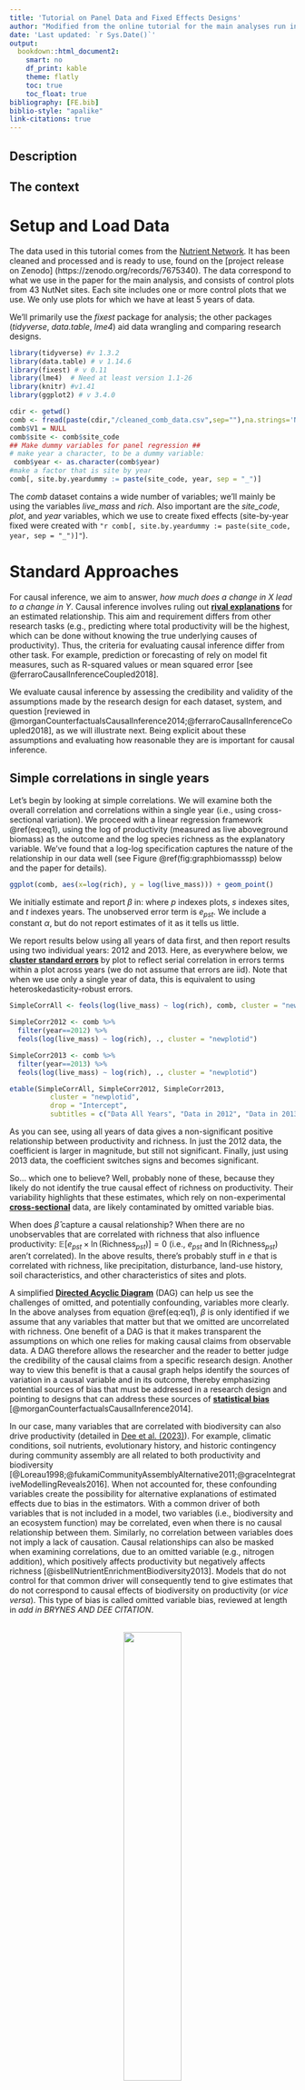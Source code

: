 ```yaml
---
title: 'Tutorial on Panel Data and Fixed Effects Designs'
author: "Modified from the online tutorial for the main analyses run in Dee et al. (2023) Nature Communications, originally written by Laura Dee and Chris Severen with data from the Nutrient Network"
date: 'Last updated: `r Sys.Date()`'
output:
  bookdown::html_document2:
    smart: no
    df_print: kable
    theme: flatly
    toc: true
    toc_float: true
bibliography: [FE.bib]
biblio-style: "apalike"
link-citations: true
---
```

<!-- ## internal notes for how to use markdown -->

<!-- points 1 and 2 are quite easy to deal using bookdown instead of markdown. To do so you juste have to replace the "output: html_document"  with "output: bookdown::html_document2" in the yaml section.  -->

<!-- -Then, you can make references to sections using \@ref(name-of-section) where name-of-section is the section title in downcase letters and with spaces replaced by ‘-‘.  -->
<!-- -You can make references to figures using \@ref(fig:block) where block is the name of the r block that has produces the figure. Table will also work using \@ref(table:tablename). -->
<!-- - For equations, you have to label the equations using (\#eqname) inside the \begin{equation} \end{equation} block and then use  \@ref(eq:eqname) in the text -->
<!-- - For colours, I don’t know an easy solution but you can use html code directly:  -->
<!-- <div style="color: red; »> -->
<!--         This is an R Markdown document.  -->
<!-- </div> -->
<!-- will print the sentence in red.  -->
<!-- Example for making links in the doc Causal inference involves ruling out [**rival explanations**](#rivalexplanation) for an estimated relationship.

# Glossary {-}
<a name="rivalexplanation">[rival explanations](#standard-approaches)</a>

: definition for rival explanation  -->

## Description 

## The context


# Setup and Load Data

The data used in this tutorial comes from the [Nutrient Network](https://nutnet.org/). It has been cleaned and processed and is ready to use, found on the [project release on Zenodo] (https://zenodo.org/records/7675340). The data correspond to what we use in the paper for the main analysis, and consists of control plots from 43 NutNet sites. Each site includes one or more control plots that we use. We only use plots for which we have at least 5 years of data. 

We'll primarily use the *fixest* package for analysis; the other packages (*tidyverse*, *data.table*, *lme4*) aid data wrangling and comparing research designs.
```r
library(tidyverse) #v 1.3.2
library(data.table) # v 1.14.6
library(fixest) # v 0.11
library(lme4)  # Need at least version 1.1-26
library(knitr) #v1.41
library(ggplot2) # v 3.4.0

cdir <- getwd()
comb <- fread(paste(cdir,"/cleaned_comb_data.csv",sep=""),na.strings='NA')
comb$V1 = NULL
comb$site <- comb$site_code
## Make dummy variables for panel regression ##
# make year a character, to be a dummy variable: 
 comb$year <- as.character(comb$year)
#make a factor that is site by year
comb[, site.by.yeardummy := paste(site_code, year, sep = "_")]

```

The *comb* dataset contains a wide number of variables; we'll mainly be using the variables *live_mass* and *rich*. Also important are the *site_code*, *plot*, and *year* variables, which we use to create fixed effects (site-by-year fixed were created with `"r comb[, site.by.yeardummy := paste(site_code, year, sep = "_")]"`).


# Standard Approaches

For causal inference, we aim to answer, *how much does a change in $X$ lead to a change in $Y$*. Causal inference involves ruling out [**rival explanations**](#rivalexplanations) for an estimated relationship. This aim and requirement differs from other research tasks (e.g., predicting where total productivity will be the highest, which can be done without knowing the true underlying causes of productivity). Thus, the criteria for evaluating causal inference differ from other task. For example, prediction or forecasting of rely on model fit measures, such as R-squared values or mean squared error [see @ferraroCausalInferenceCoupled2018]. 

We evaluate causal inference by assessing the credibility and validity of the assumptions made by the research design for each dataset, system, and question [reviewed in @morganCounterfactualsCausalInference2014;@ferraroCausalInferenceCoupled2018], as we will illustrate next.  Being explicit about these assumptions and evaluating how reasonable they are is important for causal inference.


## Simple correlations in single years

Let's begin by looking at simple correlations. We will examine both the overall correlation and correlations within a single year (i.e., using cross-sectional variation). We proceed with a linear regression framework \@ref(eq:eq1), using the log of productivity (measured as live aboveground biomass) as the outcome and the log species richness as the explanatory variable.  We've found that a log-log specification captures the nature of the relationship in our data well (see Figure \@ref(fig:graphbiomasssp) below and the paper for details).

```r
ggplot(comb, aes(x=log(rich), y = log(live_mass))) + geom_point()
```

We initially estimate and report $\beta$ in:
\begin{equation}
\ln(\text{Live Mass}_{pst}) = \alpha + \beta \ln(\text{Richness}_{pst}) + e_{pst}
(\#eq:eq1)
\end{equation}
where $p$ indexes plots, $s$ indexes sites, and $t$ indexes years. The unobserved error term is $e_{pst}$. We include a constant $\alpha$, but do not report estimates of it as it tells us little.

We report results below using all years of data first, and then report results using two individual years: 2012 and 2013. Here, as everywhere below, we [**cluster standard errors**](#clusterse) by plot to reflect serial correlation in errors terms within a plot across years (we do not assume that errors are iid). Note that when we use only a single year of data, this is equivalent to using heteroskedasticity-robust errors. 

```r
SimpleCorrAll <- feols(log(live_mass) ~ log(rich), comb, cluster = "newplotid") 

SimpleCorr2012 <- comb %>%
  filter(year==2012) %>%
  feols(log(live_mass) ~ log(rich), ., cluster = "newplotid") 

SimpleCorr2013 <- comb %>%
  filter(year==2013) %>%
  feols(log(live_mass) ~ log(rich), ., cluster = "newplotid") 

etable(SimpleCorrAll, SimpleCorr2012, SimpleCorr2013, 
          cluster = "newplotid", 
          drop = "Intercept", 
          subtitles = c("Data All Years", "Data in 2012", "Data in 2013"))  
```

As you can see, using all years of data gives a non-significant positive relationship between productivity and richness. In just the 2012 data, the coefficient is larger in magnitude, but still not significant. Finally, just using 2013 data, the coefficient switches signs and becomes significant. 

So... which one to believe? Well, probably none of these, because they likely do not identify the true causal effect of richness on productivity. Their variability highlights that these estimates, which rely on non-experimental [**cross-sectional**](#crosssectional) data, are likely contaminated by omitted variable bias.

When does $\hat{\beta}$ capture a causal relationship? When there are no unobservables that are correlated with richness that also influence productivity: $\mathbb{E}[e_{pst} \times \ln(\text{Richness}_{pst})]=0$ (i.e., $e_{pst}$ and $\ln(\text{Richness}_{pst})$ aren't correlated). In the above results, there's probably stuff in $e$ that is correlated with richness, like precipitation, disturbance, land-use history, soil characteristics, and other characteristics of sites and plots.

A simplified [**Directed Acyclic Diagram**](#dag) (DAG) can help us see the challenges of omitted, and potentially confounding, variables more clearly. In the above analyses from equation \@ref(eq:eq1), $\beta$ is only identified if we assume that any variables that matter but that we omitted are uncorrelated with richness. 
One benefit of a DAG is that it makes transparent the assumptions on which one relies for making causal claims from observable data. A DAG therefore allows the researcher and the reader to better judge the credibility of the causal claims from a specific research design. Another way to view this benefit is that a causal graph helps identify the sources of variation in a causal variable and in its outcome, thereby emphasizing potential sources of bias that must be addressed in a research design and pointing to designs that can address these sources of [**statistical bias**](#bias) [@morganCounterfactualsCausalInference2014].

In our case, many variables that are correlated with biodiversity can also drive productivity (detailed in [Dee et al. (2023)](https://www.nature.com/articles/s41467-023-37194-5)). For example, climatic conditions, soil nutrients, evolutionary history, and historic contingency during community assembly are all related to both productivity and biodiversity [@Loreau1998;@fukamiCommunityAssemblyAlternative2011;@graceIntegrativeModellingReveals2016]. When not accounted for, these confounding variables create the possibility for alternative explanations of estimated effects due to bias in the estimators.  With a common driver of both variables that is not included in a model, two variables (i.e., biodiversity and an ecosystem function) may be correlated, even when there is no causal relationship between them. Similarly, no correlation between variables does not imply a lack of causation. Causal relationships can also be masked when examining correlations, due to an omitted variable (e.g., nitrogen addition), which positively affects productivity but negatively affects richness [@isbellNutrientEnrichmentBiodiversity2013]. Models that do not control for that common driver will consequently tend to give estimates that do not correspond to causal effects of biodiversity on productivity (or *vice versa*). This type of bias is called omitted variable bias, reviewed at length in *add in BRYNES AND DEE CITATION*.

<center>
<br />
<img src="https://imgur.com/nNFnoL2.png" width="45%" />
<br />
</center>   

Figure 1, which is Figure 1B in *add in DEE CITATION*. 

is a visualization of qualitative causal assumptions ([@pearl2009causality;  @pearl2011aspects;@fieberg2012understanding; @schoolmaster2013causal; @schoolmaster2020graphical; @Grace2020]). A DAG encodes knowledge and beliefs about how a system works. The graphical relations depicted in the DAG encode causal claims – not just representations of associations. A directed edge (e.g., R --> P) depicts a claim about the results of many hypothetical experiments, whereby if every other variable represented in the graph is held fixed, R and P will covary if R if manipulated, but not if P is manipulated (note, a DAG assumes that one can isolate the effect of R on P, but does not imply that P can never affect R; another DAG may represent the reverse direction, P --> R). 

<div style="background-color: #c5cae9">
TAKEAWAY:

Omitted variable bias is a pervasive feature in observational analysis, and the assumptions that permit identification of causal effects are unlikely to hold when using cross-sectional variation when we do not have all key confounding variable measured and included in regressions to control for their effects.
</div>

## Common Ecological Design - Multivariate Regression 

Of course, in the above correlations, we include plots in sites from across the world, implicitly comparing grasslands in warmer climates with those in cooler ones, or wetter with dryer, or Europe with the Americas. There are a lot of differences between these places! 
 
A common response to this problem is to try to measure these differences and include them in the model.  In the causal inference literature, this is known as [**“conditioning on observables”**](#conditioning) or Pearl’s [**back-door criteria**](#conditioning). Conditioning on observables is convenient but makes strong assumptions for causal inference, namely the [**“Selection on Observables” Assumption.**](#selectionobserv) Informally, this assumption implies that confounding variables that could introduce bias into a design are known and observable to the researcher. The bias they introduce into an estimator can be eliminated (controlled, blocked) by conditioning strategies, such as regression, matching, or stratification methods. To read more, see [@morganCounterfactualsCausalInference2014]. We can visualize this assumption by modifying our DAG, and using some examples in R:

<center>
<br />
<img src="https://i.imgur.com/s7w6Fhe.png" width="100%" />
<br />
</center>   

 
To explore the consequences of adding in covariates, we show the results of five models below. The first column repeats the first column from above. The second column adds in soil chemistry covariates, the third column instead adds weather covariates, and the fourth instead adds management variables plus habitat. The last columns adds in everything. For the purposes of this tutorial, we only show coefficient estimates for richness in the following table, even though the other terms are included in the model.

```r
SoilCovars <- feols(log(live_mass) ~ log(rich) +
                      pct_C + pct_N + ppm_P + ppm_K + ppm_Na + ppm_Mg + ppm_S + ppm_Na + ppm_Zn +  ppm_Mn +  ppm_Fe + ppm_Cu + ppm_B +
                      pH + PercentSand + PercentSilt + PercentClay, 
                    comb, cluster = "newplotid") 

WeatherCovars <- feols(log(live_mass) ~ log(rich) +
                         elevation + TEMP_VAR_v2 + MIN_TEMP_v2 + MAX_TEMP_v2 + TEMP_WET_Q_v2 + TEMP_DRY_Q_v2 + TEMP_WARM_Q_v2 + 
                         TEMP_COLD_Q_v2, 
                       comb, cluster = "newplotid") 

MgmtCovars <- feols(log(live_mass) ~ log(rich) +
                      as.factor(habitat) + managed + burned + grazed + anthropogenic, 
                    comb, cluster = "newplotid") 

AllCovars <- feols(log(live_mass) ~ log(rich) +
                     pct_C + pct_N + ppm_P + ppm_K + ppm_Na + ppm_Mg + ppm_S + ppm_Na + ppm_Zn +  ppm_Mn +  ppm_Fe + ppm_Cu + ppm_B +
                     pH + PercentSand + PercentSilt + PercentClay +
                     elevation + TEMP_VAR_v2 + MIN_TEMP_v2 + MAX_TEMP_v2 + TEMP_WET_Q_v2 + TEMP_DRY_Q_v2 + TEMP_WARM_Q_v2 +
                     TEMP_COLD_Q_v2 + as.factor(habitat) + managed + burned + grazed + anthropogenic, 
                   comb, cluster = "newplotid") 

etable(SimpleCorrAll, SoilCovars, WeatherCovars, MgmtCovars, AllCovars,
          cluster = "newplotid", 
          drop = "!rich", 
          subtitles = c("Data All Years", "+ Soil", "+ Weather", "+ Management", "+ All")) 
```

Estimates jump around depending on which covariates are used! This is likely a sign of some sort of omitted variables bias. Even though we consecutively explain more and more of the variation in the data, we are not necessarily any closer to a causal relationship.

There are a few other points to make about the above results that speak the practice of science. 

1.First, the number of observations changes based on which controls we use. Columns 2 and 5, where we only have 675 observations, might be on highly selected and not representative of the overall populations under study. A careful analysis could do any of a number of approaches to control for that, but far too often we just say ``This is what I have (all the) data for, so this what I estimate.'' It would be nice if there were a way to move forward even if we were unable to collect data on all the variables we wanted.

2.Second, and more perniciously, is specification hunting. What's to keep from only displaying results in columns 2 and 5 above, with no mention of the other results. P-hacking is something we should all be concerned about, but it's really easy to twiddle and play until one gets just the right set of results that agree with ones hypothesis.

3.Lastly, we assumed that all the covariates entered linearly and did not interact. What if what really matters is the interaction of nitrogen and precipitation? How do we capture that? We could include interactions and quadratics, or splines, but at some point, the number of covariates will exceed our sample size and nothing is identified.

<div style="background-color: #c5cae9">
TAKEAWAY: 

It is hard to assume the we observe and correctly control for all confounding variables when analyzing cross-sectional data
</div>

# Fixed Effects: Changing the Source of Variation

We now move on to the main course: Let's switch up where the **identification** comes from.

## Plot Fixed Effects

Let's ignore sites for a minute, and just think about the plots that lie in a single site. We're going to estimate the following model:
\begin{equation}
\ln(\text{Live Mass}_{pt}) = \beta \ln(\text{Richness}_{pt}) + \delta_p + \mu_t + e_{pt}
\end{equation}
where we've added the term $\delta_p$. This represents a vector of plot-specific fixed effect---a dummy variable for each plot. We also add time fixed effects ($\mu_t$, a dummy for each year) to control for the common differences to all plots in a year (in a site). We'll touch on that more later, but really, the *plot fixed effects are of greatest consequence*.

What does adding this vector of plot dummy variables do? Two big things. First, it controls for any and all time-invariant features of the plot, whether we observe them **or not**!!! To see this, imagine putting in a variable $x_p$ into the above equation linearly with the coefficient $\gamma$. We wouldn't actually be able to estimate $\gamma x_p$; it's already a component of $\delta_p$. Don't know what functional for you should use for $x_p$ or whether it should be interacted with another variable? That's fine, that's already included in $\delta_p$! We get a whole lot for the inclusion of this variable. Let's see our updated DAG: now we have removed confounding effects from plot-level attributes whether we can measure them or not! 
<center>
<br />
<img src="https://i.imgur.com/xJHFsrw.png" width="100%" />
<br />
</center>   

Second, and most importantly conceptually, is that we are no longer directly comparing different plots; we aren't using  cross-sectional variation any more. Instead, we are using variation in richness and productivity within the same plot *over time*. So, we're implicitly comparing a plot in year $t$ with this same plot in year $t+k$ for some $k$. Another way to see this is that we could write a very similar equation in differences (ignore the $\mu_t$ for a moment):
\begin{equation}
\left(\ln(\text{Live Mass}_{pt})-\ln(\text{Live Mass}_{pt-1}) \right)= \beta \left( \ln(\text{Richness}_{pt}) - \ln(\text{Richness}_{pt-1}) \right) + \left( e_{pt} - e_{pt-1}\right)
\end{equation}
Where did $\lambda_p$ go? Well, $\lambda_p-\lambda_p=0$, so we don't need it. (NB: We could also subtract the mean of each variable over time within each plot and arrive at a similar estimator. There are subtle differences between the two approaches that depend on the nature of the error terms $e$, but they draw on the same source of variation).

What do we have to assume for a causal interpretation? There are a couple of different assumptions we could choose; I think it's easiest to frame it like this: $\mathbb{E}[ (e_{pt} - e_{pt-1}) \times (\ln(\text{Richness}_{pt}) - \ln(\text{Richness}_{pt-1}))]=0$. That is, changes in richness are uncorrelated with *changes in* unobserved determinants of richness. Because time-invariant unobservable variables do not change, they are no longer a concern! Instead, we're concerned if movements in some unobserved factor could both be driving our outcome variable and be correlated with richness.


What's the cost? Well, there are a few to consider, but some really aren't much of a restriction:

1. We use to worry about computational issues. Instead of differencing, we could have including the additional fixed effects as regressors. Were this a large vector, computation could have become difficult. This is rarely a concern thanks to better computers and better techniques.

2. We need longitudinal (panel) data (or repeated cross sections in some special circumstances). This is why economists get so much use out of administrative data! This data is rarer in ecology, but with the growth in LTERs and other multi-year sites, this will be less of a constraint.

3. Our target of interest has to be time-varying. Any interesting time-invariant factors have been removed from the equation (literally).

Figures \@ref(fig:graphrawvary) and \@ref(fig:graphdeplotFE) illustrate graphically what the plot fixed effects do to the outcome variable (productivity). Figures \@ref(fig:graphrawvary) is just the raw data, and shows log(live mass) in four plots split between two sites (at the Sedgwick Reserve [sedg.us] and at the Sevilleta LTER [sevi.us]). Sedgwick has higher productivity on average. The productivity at these sites also appear to be following different trajectories through time (e.g., note the dip in productivity at Sevilleta in 2009). The plot fixed effects remove the average productivity in each site, as shown in Figure \@ref(fig:graphdeplotFE). They do not remove site-and-year specific sources of confounding variation (e.g., if a more extreme drought happened at Sevilleta than at Sedgwick in 2009 affecting both productivity and richness); we turn to eliminating site and year specific confounding variables below in \@ref(fig:graphdeplotsiteyearFE).

```r
comb$site <- comb$site_code
comb$plot = as.factor(comb$plot)

comb[,dm.changerich:=changerich-mean(changerich, na.rm=T), by=.(site,year)]
comb[,dm.changelive_mass:=changelive_mass-mean(changelive_mass, na.rm=T), by=.(site,year)]

comb[,`:=`(log.rich=log(rich), log.live_mass=log(live_mass))]
comb[order(year), change.log.rich := log(rich)-shift(log(rich)), by =.(plot, site_code)]
comb[order(year), change.log.live_mass := log(live_mass)-shift(log(live_mass)), by =.(plot, site_code)]
comb[,dm.change.log.rich:=change.log.rich-mean(change.log.rich, na.rm=T), by=.(site,year)]
comb[,dm.change.log.live_mass:=change.log.live_mass-mean(change.log.live_mass, na.rm=T), by=.(site,year)]

comb[,singledm.log.live_mass:=log.live_mass-mean(log.live_mass, na.rm=T), by=.(site, plot)]
comb[,doubledm.log.live_mass:=singledm.log.live_mass-mean(singledm.log.live_mass, na.rm=T), by=.(site, year)]

```


```r
# plot raw variation - no fixed effects
ggplot(comb[(site=="sedg.us" & plot %in% c("1","17")) | (site=="sevi.us" & plot %in% c("8","12")),],
       aes(x=year, y=log.live_mass, group=plot, linetype=plot, color = site)) + 
  geom_line() +   scale_color_manual(values=c('#999999','#E69F00')) +
  ggtitle("Raw Variation in log(live biomass)") + 
  theme_bw() + 
  ylim(c(-1,7)) + labs(y = "log(Live biomass)") +  labs(x = "Year") + 
  theme(axis.title.y= element_text(size=14)) + theme(axis.title.x= element_text(size=14)) +
  theme(axis.text.y = element_text(size = 14)) 
```

```r

ggplot(comb[site=="sedg.us" & plot %in% c("1","17") | (site=="sevi.us" & plot %in% c("8","12")), ],
       aes(x=year, y=singledm.log.live_mass, group=plot, linetype=plot, color = site)) + 
  geom_line() +    scale_color_manual(values=c('#999999','#E69F00')) +
  ggtitle("Variation in log(live biomass) after removing plot fixed effects") + 
  theme_bw() + 
  ylim(c(-5,7)) + labs(y = "log(Live biomass)") +  labs(x = "Year") + 
  theme(axis.title.y= element_text(size=14)) + theme(axis.title.x= element_text(size=14)) +
  theme(axis.text.y = element_text(size = 14)) 
```


To the statistical model: We're first going to estimate the following equation site-by-site on the five sites with the largest number of observations (in terms of the number plot-years we observe; see Table S1). 
\begin{equation}
\ln(\text{Live Mass}_{pt}) = \beta \ln(\text{Richness}_{pt}) + \delta_p + \mu_t + e_{pt}
\end{equation}
The year fixed effects $\mu_t$ control for *time-varying* factors (observed or unobserved) that affect all plots at the site under consideration. For example, suppose 2007 was a particularly damp and rainy year at the site; $\mu_t$ controls for the average impact of that across all plots. 
Because what happens at one site in a year is probably very different from what happens at a different site in the same year, we estimate these separately for each site. This will make the point estimates for each site less precise (especially because we're clustering by plot), but this is just for illustration's sake.

```r
PlotFE_1 <- comb %>%
  filter(site_code=="cdcr.us") %>%
  feols(log(live_mass) ~ log(rich) | newplotid + year, ., cluster = "newplotid")

PlotFE_2 <- comb %>%
  filter(site_code=="cdpt.us") %>%
  feols(log(live_mass) ~ log(rich) | newplotid + year, ., cluster = "newplotid")

PlotFE_3 <- comb %>%
  filter(site_code=="koffler.ca") %>%
  feols(log(live_mass) ~ log(rich) | newplotid + year, ., cluster = "newplotid")

PlotFE_4 <- comb %>%
  filter(site_code=="sedg.us") %>%
  feols(log(live_mass) ~ log(rich) | newplotid + year, ., cluster = "newplotid")

PlotFE_5 <- comb %>%
  filter(site_code=="sier.us") %>%
  feols(log(live_mass) ~ log(rich) | newplotid + year, ., cluster = "newplotid")

etable(SimpleCorrAll, PlotFE_1, PlotFE_2, PlotFE_3, PlotFE_4, PlotFE_5,
          cluster = "newplotid", 
          drop = "!rich", 
          subtitles = c("Data All Years","US - CDCR", "US - CDPT", "CA - Koffler", "US - SEDG", "US - SIER" )) 
```

We again show the bivariate correlation on all sites first (SimpleCorrAll), and then the estimate for each site. **Whoa!** Now we're getting some negative coefficients (though mostly insignificant due to smaller effective sample sizes). We're controlling for lots and lots of things that we couldn't control for before, either because we didn't think to include them or we couldn't collect data on them. The R-squared values confirm that this is the case; we're generally explaining much more of the data than before (but note: R-squared values are NOT important for causal interpretations generally). *Note that, with the plot fixed effects, we do not have much statistical power estimating sites individually.*


<div style="background-color: #c5cae9">
TAKEAWAY: 

Using unit fixed effects in panel data shifts the identifying variation from across units to within units over time.
</div>

## Bringing it all Together with Site-by-Year Fixed Effects

We now combine all sites together to give us more statistical power to detect effects. We do want to account for the fact that different sites experience different conditions in different years.
To do so in a flexible way, we include site-by-year fixed effects, $\mu_{st}$. 
\begin{equation}
\ln(\text{Live Mass}_{pst}) = \beta \ln(\text{Richness}_{pst}) + \delta_p + \delta_{st} +  e_{pst}
\end{equation}
These additional fixed effects control for all time-varying effects that impact the site as whole (i.e., that apply to all the plots equally). Thus, they capture the first order effects of weather, among other factors that could shift outcomes for the site as whole. This gives us sufficient power to conduct conservative inference on our estimated average treatment effect.


To get a sense for what these site-by-year effects do, first recall Figure \@ref(fig:graphdeplotFE). Plots that are in the same site seem to have similar movements in productivity over time, even after controlling for plot fixed effects. The site-by-year fixed effects remove the average of everything that happens across the site in the data in a year (e.g., a drought at a site). Figure \@ref(fig:graphdeplotsiteyearFE) removes this variation; see how the big drop in Sevilleta live mass in 2009 is much less Figure in \@ref(fig:graphdeplotsiteyearFE).


```r
comb[,doubledm.log.live_mass:=singledm.log.live_mass-mean(singledm.log.live_mass, na.rm=T), by=.(site, year)]
```

```r
sitebyyear = ggplot(comb[site=="sedg.us" & plot %in% c("1","17") | (site=="sevi.us" & plot %in% c("8","12")),],
       aes(x=year, y=doubledm.log.live_mass, group=plot, linetype=plot, color = site)) + 
  geom_line() +   scale_color_manual(values=c('#999999','#E69F00')) +
  ggtitle("Variation in log(live biomass) after removing plot fixed and site by year effects") +
  theme_bw() +  
  ylim(c(-5,7)) 

sitebyyear +
  labs(y = "log(Live biomass)") +  labs(x = "Year") + 
   theme(axis.title.y= element_text(size=14)) + theme(axis.title.x= element_text(size=14)) +
  theme(axis.text.y = element_text(size = 14)) 
```



To provide confidence that the results are robust, we will also include a couple of time-varying controls, evenness and lagged richness. NB: To make sure we don't drop locations with values of zero evenness, we use the inverse hyperbolic sine instead of the natural log. Note that we don't need to worry about that for productivity or richness because they never take a zero value.
```r

ihs <- function(x) {
  y <- log(x+sqrt(x^2 + 1))
}


MainMod_Rich     <- feols(log(live_mass) ~ log(rich)  | newplotid + site.by.yeardummy, comb) 
MainMod_RichEven <- feols(log(live_mass) ~ log(rich) + ihs(even) | newplotid + site.by.yeardummy, comb) 
MainMod_RichLag  <- feols(log(live_mass) ~ log(rich) + log(laggedrich) | newplotid + site.by.yeardummy, comb) 
MainMod_RichEvenLag <- feols(log(live_mass) ~ log(rich) + log(laggedrich) + ihs(even) | newplotid + site.by.yeardummy, comb)

etable(MainMod_Rich, MainMod_RichEven, MainMod_RichLag, MainMod_RichEvenLag,
          cluster = "newplotid")

```

As you can see, estimate on log richness are relatively stable across different specifications. Of special note: the coefficient on lagged richness (richness from the year before) is small and insignificant, given us confidence that our results reflect *contemporaneous* movement in richness, and not some factor that is also correlated with last year's richness.

<div style="background-color: #c5cae9">
TAKEAWAY: 

Fixed effects can alter the research design and control for a wide variety of potentially confounding factors!
</div>

Our updated DAG, including both plot and site-by-year fixed effects, show that we can control more flexibly for a broader set of confounding variables in space and time -- critically, whether they are measured or not! 
<center>
<br />
<img src="https://i.imgur.com/pf8QmGi.png" width="100%" />
<br />
</center>   

# Graphical Depictions of Fixed Effects

Using simple plots of the relationships between richness and productivity (as log of richness and log of live mass), we can see the relationships shift from positive to negative as we add in fixed effects. 

Figure \@ref(fig:RawBivariate) just shows the raw bivariate correlation, and is somewhat positive. Notice the range of variation across productivity and richness.

```r
# Cross-sectional analog - ignoring fixed effects and any other covariates
comb[,`:=`(log.rich=log(rich), log.live_mass=log(live_mass))]
ggplot(comb[!is.na(log.rich) & !is.na(log.live_mass),], 
       aes(x=log.rich, 
           y=log.live_mass)) + 
  geom_smooth(method="lm", se=T) + labs(y = "log(Live biomass)") + labs(x = "log(Richness)") + 
  theme_bw() +
  geom_point()
```

Figure \@ref(fig:plotFixedEffects) shows the relationship conditional on plot fixed effects. Note that this collapses the range of variation substantially. Recall that the plot fixed effects remove factors that are time-invariant and plot-specific. However, this graph still reflects the variation in sites across years.

```r
# Plot FE only
# We'll also do (double) demeaning of logged values to mimic 
# what's done in log-log model
comb[order(year), change.log.rich := log(rich)-shift(log(rich)), by =.(plot, site_code)]
comb[order(year), change.log.live_mass := log(live_mass)-shift(log(live_mass)), by =.(plot, site_code)]

ggplot(comb[!is.na(change.log.rich) & !is.na(change.log.live_mass),], 
       aes(x=change.log.rich, 
           y=change.log.live_mass)) + labs(y = "log(Live biomass)") + labs(x = "log(Richness)") + 
  geom_smooth(method="lm", se=F) + 
  theme_bw() +
  geom_point()
```

Figure \@ref(fig:siteyrplotFixedEffects) continues to control for plot fixed effects, but also removes site-by-year variation via site-by-year fixed effects. This shifts the variation negative as factors that are common to sites within years no longer confound the relationship.

```r
comb[,dm.changerich:=changerich-mean(changerich, na.rm=T), by=.(site,year)]
comb[,dm.changelive_mass:=changelive_mass-mean(changelive_mass, na.rm=T), by=.(site,year)]
comb[,dm.change.log.rich:=change.log.rich-mean(change.log.rich, na.rm=T), by=.(site,year)]
comb[,dm.change.log.live_mass:=change.log.live_mass-mean(change.log.live_mass, na.rm=T), by=.(site,year)]

# Panel analog (plot FE and site-year effects)
ggplot(comb[!is.na(dm.change.log.rich) & !is.na(dm.change.log.live_mass),], 
       aes(x=dm.change.log.rich, 
           y=dm.change.log.live_mass)) + labs(y = "log(Live biomass)") + labs(x = "log(Richness)") + 
  geom_smooth(method="lm", se=F) +
  theme_bw() +
  geom_point()

```


# Random Effects Don't Usually Cut It... 

Researchers sometimes turn to random effects models to attempt to deal with confounding variables or *unobserved heterogeneity*. While random effects models have a number of useful properties (reviewed in @bell2019fixed), they **do not solve endogeneity problems** on their own (see [@wooldridge2010econometric;@wooldridge2015introductory;@larsen2019causal]). Any variable that is omitted from a random effects model is implicitly assumed to either have no effect on productivity or to be uncorrelated with explanatory variables. So, random effects on their own don't really buy us anything more than conditioning on observables in terms of establishing causality. 

*ADD IN REFERENCE TO the original tutorial and BRYNES AND DEE FOR PEOPLE TO SEE AND CUT THE REST*


# Glossary

<a name="bias">[Bias and Hidden Bias](#crosssectinalback)</a>

: Bias is a property of an estimator of a causal effect: it captures the difference between the estimator's expected value and the true value of the causal effect being estimated [@wooldridge2015introductory]. The phrase "hidden bias" (also called "unobserved heterogeneity") is often used to describe the potential sources of bias in a study design (e.g., an omitted third variable that affects both biodiversity and productivity). Hidden bias is thus a rival explanation for detecting or failing to detect a correlation between a purported causal variable and its outcome using observable data [@ferraro2014advances].  The goal of causal analysis is to choose data and a design so that an actual causal effect would be visibly different from the most plausible hidden biases. Note: sampling variability ("noise") is different from hidden bias; sampling variability is not a source of bias. Reviewed in  [@larsen2019causal] for ecologists.

<a name="clusterse">[Cluster standard errors](#clusterseback)</a>

: Standard errors that are robust to arbitrary correlation and heteroskedasticity within groups ("cluster"). A standard tool for inference with panel data. See [@wooldridge2010econometric] and [@Cameron2015].

<a name="conditioning">[Conditioning on Observables](#selectionobservback)</a>

: Typically used as a synonym for "controlling" for, i.e., a model that conditions on set of observables typically means that it has included those observables linearly as control variables.


<a name="confounders">Confounding Variables (or "confounders")</a>

: In this study, we use the term "confounding variable" to describe variables that are systematically correlated with the causal variable (e.g., biodiversity) and the outcome variable (e.g., productivity), and thus can mask or mimic a causal effect. Confounding variables are a potential source of bias in a **non-experimental** study design.

<a name="crosssectional">[Cross-sectional Data](#crosssectinalback)</a>

: Data without repeated measures taken from a sample. Instead, one measure is taken from each unit of analysis (e.g., plot). For example, analyses of the effect of biodiversity on productivity in cross-sectional data have only one observation per plot. It is is hard to assume the we observe and correctly control for all confounding variables when analyzing cross-sectional data. 

<a name="dag">[Direct Acyclic Graph](#dagback)</a>

: Generally, a directed graph (a network with connections in which the direction of flow matters) with no directed cycles (no repeating loops). When working with observational data, a tool used to understand potential confoudning pathways, see e.g., [this tutorial](https://imai.fas.harvard.edu/teaching/files/DAG.pdf).

<a name="endogeneity">[Endogeniety](#endogeneityback)</a>

: Broadly, situations in which the variable of interest is correlated with the error term. The goal of causal analysis using observational data is typically to reduce or remove endogeneity. See [@wooldridge2015introductory]; reviewed in [@larsen2019causal] and [@kendall2015statistical] for ecologists, also
[this video](https://www.youtube.com/watch?v=_sRlvKws7F8)

<a name="errors">Errors versus Residuals</a>:

: The error term is part of the *true* data generating process. In contrast, residuals are the difference between the regression line and the observed data points. Residuals cannot be used to assess potential bias in an estimation procedure. 

<a name="identification">Identification</a>

: Formally, a parameter is point identified if it can be uniquely determined from data (usually via a research design). Commonly used to denote whether an estimator of a parameter converges in probability to the value the researcher is seeking; e.g., "Under these three assumptions, $\beta$ is identified" (meaning it reflects the the value of interest, like a causal effect). See [@larsen2019causal] for a review for ecologists 

<a name="instrumental">Instrumental Variable</a>

: This term is defined in in Figure 1B as variable Z, a variable that affects the treatment variable (in our study, “species richness”) but has no direct effect on the outcome variable (in our study, “above-ground biomass”) except through its effect on the treatment. In a randomized experiment, the instrumental variable is the randomization procedure. To read more, see [@imbens2014instrumental;@kendall2015statistical] and our SM. 

<a name="panel">Panel Data</a>

: Panel data are longitudinal data comprising repeated measures taken from a sample of cases (e.g., plots, sites, regions). Such data are also sometimes referred to as longitudinal multilevel data. See our SM section S3 for more detail on this panel data. For an excellent introduction to approaches using panel data, see [@angrist2008mostly].

<a name="rivalexplanations">[Rival Explanations](#rivalexplanationsback)</a>

: Alternative narratives that can explain estimated relationships but that do not violate identification. 

<a name = "selectionobserv">[Selection on Observables" Assumption](#selectionobservback)</a>

: Informally, this assumption implies that confounding variables that could introduce bias into a design are known and observable to the researcher. The bias they introduce into an estimator can thus be eliminated (controlled, blocked) by conditioning strategies, such as regression, matching or stratification methods. To read more, see [@morganCounterfactualsCausalInference2014].







# References

<div id="refs"></div>


